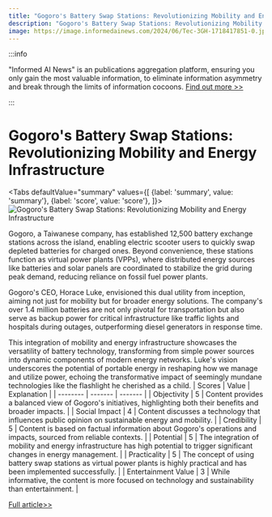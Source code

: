 ```yaml
---
title: "Gogoro's Battery Swap Stations: Revolutionizing Mobility and Energy Infrastructure"
description: "Gogoro's Battery Swap Stations: Revolutionizing Mobility and Energy Infrastructure"
image: https://image.informedainews.com/2024/06/Tec-3GH-1718417851-0.jpg
---
```



:::info

"Informed AI News" is an publications aggregation platform, ensuring you only gain the most valuable information, to eliminate information asymmetry and break through the limits of information cocoons.  [Find out more >>](/)

:::

# Gogoro's Battery Swap Stations: Revolutionizing Mobility and Energy Infrastructure


<Tabs
	defaultValue="summary"
	values={[
	{label: 'summary', value: 'summary'},
	{label: 'score', value: 'score'},
]}>
<TabItem value="summary">
<img
  src="https://image.informedainews.com/2024/06/Tec-3GH-1718417851-0.jpg"
  alt="Gogoro's Battery Swap Stations: Revolutionizing Mobility and Energy Infrastructure"
/>



Gogoro, a Taiwanese company, has established 12,500 battery exchange stations across the island, enabling electric scooter users to quickly swap depleted batteries for charged ones. Beyond convenience, these stations function as virtual power plants (VPPs), where distributed energy sources like batteries and solar panels are coordinated to stabilize the grid during peak demand, reducing reliance on fossil fuel power plants.

Gogoro's CEO, Horace Luke, envisioned this dual utility from inception, aiming not just for mobility but for broader energy solutions. The company's over 1.4 million batteries are not only pivotal for transportation but also serve as backup power for critical infrastructure like traffic lights and hospitals during outages, outperforming diesel generators in response time.

This integration of mobility and energy infrastructure showcases the versatility of battery technology, transforming from simple power sources into dynamic components of modern energy networks. Luke's vision underscores the potential of portable energy in reshaping how we manage and utilize power, echoing the transformative impact of seemingly mundane technologies like the flashlight he cherished as a child.
</TabItem>
<TabItem value="score">
	| Scores     | Value   | Explanation |
	| -------- | ------- | ------- |
	| Objectivity  | 5    | Content provides a balanced view of Gogoro's initiatives, highlighting both their benefits and broader impacts.    |
	| Social Impact | 4     | Content discusses a technology that influences public opinion on sustainable energy and mobility.    |
	| Credibility    | 5    | Content is based on factual information about Gogoro's operations and impacts, sourced from reliable contexts.    |
	| Potential    | 5    | The integration of mobility and energy infrastructure has high potential to trigger significant changes in energy management.    |
	| Practicality    | 5    | The concept of using battery swap stations as virtual power plants is highly practical and has been implemented successfully.    |
	| Entertainment Value    | 3    | While informative, the content is more focused on technology and sustainability than entertainment.    |
</TabItem>
</Tabs>

[Full article>>](https://www.mittrchina.com/news/detail/13427)
